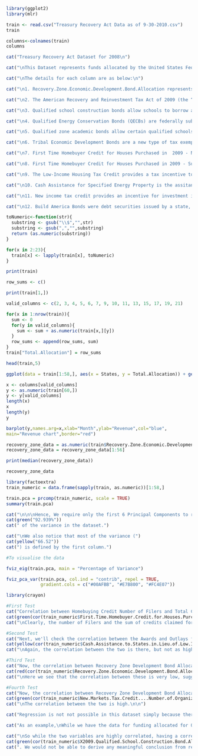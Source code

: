 ```r
library(ggplot2)
library(mlr)

train <- read.csv("Treasury Recovery Act Data as of 9-30-2010.csv")
train
```

```r
columns<-colnames(train)
columns
```

```r
cat("Treasury Recovery Act Dataset for 2008\n")

cat("\nThis Dataset represents funds allocated by the United States Federal Governemnt in response to the Global Financial Crisis of 2008. Every Column represents funding given under a particular act or bond while every row represents funding given to a particular state. The last row also shows us the total funding given to all states in a particular Bond/Act.\n\n")

cat("\nThe details for each column are as below:\n")

cat("\n1. Recovery.Zone.Economic.Development.Bond.Allocation represents the funding given for econmic recovery through a refundable tax credit allowed under section 6431 of the Code equal to 45% of the interest payable by the issuer to investors.\n")

cat("\n2. The American Recovery and Reinvestment Tax Act of 2009 (the “Recovery Act”) created a new category of tax-exempt bonds called Recovery Zone Facility Bonds (“RZFBs”) to assist economic development in distressed areas throughout the United States.\n")

cat("\n3. Qualified school construction bonds allow schools to borrow at a nominal zero percent rate for the rehabilitation, repair and equipping of schools. In addition, QSCB funds can be used to purchase land on which a public school will be built. \n")

cat("\n4. Qualified Energy Conservation Bonds (QECBs) are federally subsidized bonds available to qualified states, local, and tribal issuers. A QECB is not a grant, but is among the lowest-cost public financing available for eligible energy efficiency, renewable energy, and mass commuting projects.\n")

cat("\n5. Qualified zone academic bonds allow certain qualified schools to borrow at nominal interest rates (as low as zero percent) for costs incurred in connection with the establishment of special programs in partnership with the private sector.\n")

cat("\n6. Tribal Economic Development Bonds are a new type of tax exempt borrowing created under the Stimulus Act passed by Congress in February 2009. Up to $2 billion in the aggregate may be issued by tribes nationwide\n")

cat("\n7. First Time Homebuyer Credit for Houses Purchased in  2009 - Number of Filers shows how many filers were there from each state\n")

cat("\n8. First Time Homebuyer Credit for Houses Purchased in 2009 - Sum of Credits Claimed shows the total credits claimed in each state\n")

cat("\n9. The Low-Income Housing Tax Credit provides a tax incentive to construct or rehabilitate affordable rental housing for low-income households.\n")

cat("\n10. Cash Assistance for Specified Energy Property is the assitance given by the treasury in lieu of investment tax credits to eligible applicants for specified energy property used in a trade or business or for the production of income.\n")

cat("\n11. New income tax credit provides an incentive for investment in low-income communities. The US Department of the Treasury competitively allocates tax credit authority to intermediaries that select investment projects.\n")

cat("\n12. Build America Bonds were debt securities issued by a state, municipality, or county to finance capital expenditures.\n")

```

```r
toNumeric<-function(str){
  substring <- gsub("\\$","",str)
  substring <- gsub(",","",substring)
  return (as.numeric(substring))
}

for(x in 2:23){
  train[x] <- lapply(train[x], toNumeric)
}

print(train)
```

```r
row_sums <- c()

print(train[1,])

valid_columns <- c(2, 3, 4, 5, 6, 7, 9, 10, 11, 13, 15, 17, 19, 21)

for(x in 1:nrow(train)){
  sum <- 0
  for(y in valid_columns){
    sum <- sum + as.numeric(train[x,][y])
  }
  row_sums <- append(row_sums, sum)
}
train["Total.Allocation"] = row_sums

head(train,5)

```

```r
ggplot(data = train[1:58,], aes(x = States, y = Total.Allocation)) + geom_point()+ theme(axis.text.x = element_text(hjust = 1, vjust=0.5, angle = 90)) + ggtitle("State Allocation")

```

```r

x <- columns[valid_columns]
y <- as.numeric(train[60,])
y <- y[valid_columns]
length(x)
x
length(y)
y

barplot(y,names.arg=x,xlab="Month",ylab="Revenue",col="blue",
main="Revenue chart",border="red")
```

```r
recovery_zone_data = as.numeric(train$Recovery.Zone.Economic.Development.Bond.Allocation)
recovery_zone_data = recovery_zone_data[1:56]

print(median(recovery_zone_data))

recovery_zone_data

```

```r
library(factoextra)
train_numeric = data.frame(sapply(train, as.numeric))[1:58,]

train.pca = prcomp(train_numeric, scale = TRUE)
summary(train.pca)

cat("\n\n\nHence, We require only the first 6 Principal Components to represent ")
cat(green("92.939%"))
cat(" of the variance in the dataset.")

cat("\nWe also notice that most of the variance (")
cat(yellow("66.52"))
cat(") is defined by the first column.")

```

```r
#To visualise the data

fviz_eig(train.pca, main = "Percentage of Variance")

fviz_pca_var(train.pca, col.ind = "contrib", repel = TRUE,
             gradient.cols = c("#00AFBB", "#E7B800", "#FC4E07"))

```

```r
library(crayon)

#First Test
cat("Correlation between Homebuying Credit Number of Filers and Total Credits Issued: ")
cat(green(cor(train_numeric$First.Time.Homebuyer.Credit.for.Houses.Purchased.in..2009...Number.of.Filers, train_numeric$First.Time.Homebuyer.Credit.for.Houses.Purchased.in.2009...Sum.of.Credits.Claimed)))
cat("\nClearly, the number of Filers and the sum of credits claimed for housing are highly correlated.\n\n")

#Second Test
cat("Next, we'll check the correlation between the Awards and Outlays for Low Income Housing Credits, which is: ")
cat(yellow(cor(train_numeric$Cash.Assistance.to.States.in.Lieu.of.Low.Income.Housing.Tax.Credit...Awards, train_numeric$Cash.Assistance.to.States.in.Lieu.of.Low.Income.Housing.Tax.Credit...Outlays)))
cat("\nAgain, the correlation between the two is there, but not as high.\n\n")

#Third Test
cat("Now, the correlation between Recovery Zone Development Bond Allocation and Tribal Bond Allocation: ")
cat(red(cor(train_numeric$Recovery.Zone.Economic.Development.Bond.Allocation, train_numeric$Tribal.Economic.Development.Bond.Allocation)))
cat("\nHere we see that the correlation between these is very low, suggesting that Tribal Zones have little to no effect on Recovery Zones.\n\n")

#Fourth Test
cat("Now, the correlation between Recovery Zone Development Bond Allocation and Facility Bond Allocation: ")
cat(green(cor(train_numeric$New.Markets.Tax.Credit....Number.of.Organizations, train_numeric$New.Markets.Tax.Credit...Awards)))
cat("\nThe correlation between the two is high.\n\n")

```

```r

cat("Regression is not not possible in this dataset simply because there is no 'future' to predict with the given data.\n\n")

cat("As an example,\nWhile we have the data for funding allocated for Qualified School Construction for both 2009 and 2010 for all states, we do not have the data it is dependant on i.e. the number of qualified schools, the level of education in those states, number of students currently in education in those states, etc.\n")

cat("\nSo while the two variables are highly correlated, having a correlation of ")
cat(green(cor(train_numeric$X2009.Qualified.School.Construction.Bond.Allocation, train_numeric$X2010.Qualified.School.Construction.Bond.Allocation)))
cat(". We would not be able to derive any meaningful conclusion from regression as we have all the data for the two years and we cannot derive any further predictions due to a lack of dependant variable or even partial future data.")

```

```r

```

